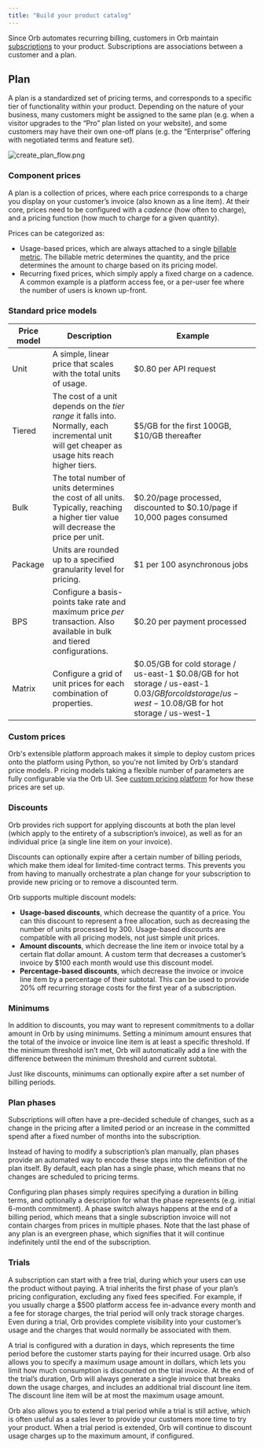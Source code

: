 ```yaml
---
title: "Build your product catalog"
---
```


Since Orb automates recurring billing, customers in Orb maintain [subscriptions](/guides/concepts#subscription) to your product. Subscriptions are associations between a customer and a plan.

## Plan[](#plan "Direct link to heading")

A plan is a standardized set of pricing terms, and corresponds to a specific tier of functionality within your product. Depending on the nature of your business, many customers might be assigned to the same plan (e.g. when a visitor upgrades to the “Pro” plan listed on your website), and some customers may have their own one-off plans (e.g. the “Enterprise” offering with negotiated terms and feature set).

![create_plan_flow.png](/images/guides/product-catalog/create-plan-flow-66a1c50096bc509aa23f8206b404ad34.png)

### Component prices[](#component-prices "Direct link to heading")

A plan is a collection of prices, where each price corresponds to a charge you display on your customer’s invoice (also known as a line item). At their core, prices need to be configured with a _cadence_ (how often to charge), and a pricing function (how much to charge for a given quantity).

Prices can be categorized as:

* Usage-based prices, which are always attached to a single [billable metric](/guides/concepts#metric). The billable metric determines the quantity, and the price determines the amount to charge based on its pricing model.
* Recurring fixed prices, which simply apply a fixed charge on a cadence. A common example is a platform access fee, or a per-user fee where the number of users is known up-front.

### Standard price models[](#standard-price-models "Direct link to heading")

| Price model | Description                                                                                                                                      | Example                                                                                                                                               |
| ----------- | ------------------------------------------------------------------------------------------------------------------------------------------------ | ----------------------------------------------------------------------------------------------------------------------------------------------------- |
| Unit        | A simple, linear price that scales with the total units of usage.                                                                                | $0.80 per API request                                                                                                                                 |
| Tiered      | The cost of a unit depends on the _tier range_ it falls into. Normally, each incremental unit will get cheaper as usage hits reach higher tiers. | $5/GB for the first 100GB, $10/GB thereafter                                                                                                          |
| Bulk        | The total number of units determines the cost of all units. Typically, reaching a higher tier value will decrease the price per unit.            | $0.20/page processed, discounted to $0.10/page if 10,000 pages consumed                                                                               |
| Package     | Units are rounded up to a specified granularity level for pricing.                                                                               | $1 per 100 asynchronous jobs                                                                                                                          |
| BPS         | Configure a basis-points take rate and maximum price _per_ transaction. Also available in bulk and tiered configurations.                        | $0.20 per payment processed                                                                                                                           |
| Matrix      | Configure a grid of unit prices for each combination of properties.                                                                              | $0.05/GB for cold storage / us-east-1 $0.08/GB for hot storage / us-east-1  $0.03/GB for cold storage / us-west-1$0.08/GB for hot storage / us-west-1 |

### Custom prices[](#custom-prices "Direct link to heading")

Orb's extensible platform approach makes it simple to deploy custom prices onto the platform using Python, so you're not limited by Orb's standard price models. P ricing models taking a flexible number of parameters are fully configurable via the Orb UI. See [custom pricing platform](/guides/extensibility/custom-pricing) for how these prices are set up.

### Discounts[](#discounts "Direct link to heading")

Orb provides rich support for applying discounts at both the plan level (which apply to the entirety of a subscription’s invoice), as well as for an individual price (a single line item on your invoice).

Discounts can optionally expire after a certain number of billing periods, which make them ideal for limited-time contract terms. This prevents you from having to manually orchestrate a plan change for your subscription to provide new pricing or to remove a discounted term.

Orb supports multiple discount models:

* **Usage-based discounts**, which decrease the quantity of a price. You can this discount to represent a free allocation, such as decreasing the number of units processed by 300\. Usage-based discounts are compatible with all pricing models, not just simple unit prices.
* **Amount discounts**, which decrease the line item or invoice total by a certain flat dollar amount. A custom term that decreases a customer’s invoice by $100 each month would use this discount model.
* **Percentage-based discounts**, which decrease the invoice or invoice line item by a percentage of their subtotal. This can be used to provide 20% off recurring storage costs for the first year of a subscription.

### Minimums[](#minimums "Direct link to heading")

In addition to discounts, you may want to represent commitments to a dollar amount in Orb by using minimums. Setting a minimum amount ensures that the total of the invoice or invoice line item is at least a specific threshold. If the minimum threshold isn’t met, Orb will automatically add a line with the difference between the minimum threshold and current subtotal.

Just like discounts, minimums can optionally expire after a set number of billing periods.

### Plan phases[](#plan-phases "Direct link to heading")

Subscriptions will often have a pre-decided schedule of changes, such as a change in the pricing after a limited period or an increase in the committed spend after a fixed number of months into the subscription.

Instead of having to modify a subscription’s plan manually, plan phases provide an automated way to encode these steps into the definition of the plan itself. By default, each plan has a single phase, which means that no changes are scheduled to pricing terms.

Configuring plan phases simply requires specifying a duration in billing terms, and optionally a description for what the phase represents (e.g. initial 6-month commitment). A phase switch always happens at the end of a billing period, which means that a single subscription invoice will not contain charges from prices in multiple phases. Note that the last phase of any plan is an evergreen phase, which signifies that it will continue indefinitely until the end of the subscription.

### Trials[](#trials "Direct link to heading")

A subscription can start with a free trial, during which your users can use the product without paying. A trial inherits the first phase of your plan’s pricing configuration, excluding any fixed fees specified. For example, if you usually charge a $500 platform access fee in-advance every month and a fee for storage charges, the trial period will only track storage charges. Even during a trial, Orb provides complete visibility into your customer’s usage and the charges that would normally be associated with them.

A trial is configured with a duration in days, which represents the time period before the customer starts paying for their incurred usage. Orb also allows you to specify a maximum usage amount in dollars, which lets you limit how much consumption is discounted on the trial invoice. At the end of the trial’s duration, Orb will always generate a single invoice that breaks down the usage charges, and includes an additional trial discount line item. The discount line item will be at most the maximum usage amount.

Orb also allows you to extend a trial period while a trial is still active, which is often useful as a sales lever to provide your customers more time to try your product. When a trial period is extended, Orb will continue to discount usage charges up to the maximum amount, if configured.